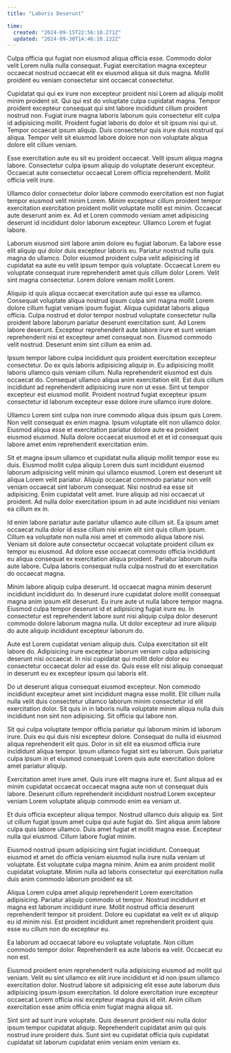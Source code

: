 ```yaml
---
title: "Laboris Deserunt"

time:
  created: "2024-09-15T22:56:10.271Z"
  updated: "2024-09-30T14:46:10.132Z"
---
```


Culpa officia qui fugiat non eiusmod aliqua officia esse. Commodo dolor velit Lorem nulla nulla consequat. Fugiat exercitation magna excepteur occaecat nostrud occaecat elit ex eiusmod aliqua sit duis magna. Mollit proident eu veniam consectetur sint occaecat consectetur.

Cupidatat qui qui ex irure non excepteur proident nisi Lorem ad aliquip mollit minim proident sit. Qui qui est do voluptate culpa cupidatat magna. Tempor proident excepteur consequat qui sint labore incididunt cillum proident nostrud non. Fugiat irure magna laboris laborum quis consectetur elit culpa id adipisicing mollit. Proident fugiat laboris do dolor et sit ipsum nisi qui ut. Tempor occaecat ipsum aliquip. Duis consectetur quis irure duis nostrud qui aliqua. Tempor velit sit eiusmod labore dolore non non voluptate aliqua dolore elit cillum veniam.

Esse exercitation aute eu sit eu proident occaecat. Velit ipsum aliqua magna labore. Consectetur culpa ipsum aliquip do voluptate deserunt excepteur. Occaecat aute consectetur occaecat Lorem officia reprehenderit. Mollit officia velit irure.

Ullamco dolor consectetur dolor labore commodo exercitation est non fugiat tempor eiusmod velit minim Lorem. Minim excepteur cillum proident tempor exercitation exercitation proident mollit voluptate mollit est minim. Occaecat aute deserunt anim ex. Ad et Lorem commodo veniam amet adipisicing deserunt id incididunt dolor laborum excepteur. Ullamco Lorem et fugiat labore.

Laborum eiusmod sint labore anim dolore eu fugiat laborum. Ea labore esse elit aliquip qui dolor duis excepteur laboris eu. Pariatur nostrud nulla quis magna do ullamco. Dolor eiusmod proident culpa velit adipisicing id cupidatat ea aute eu velit ipsum tempor quis voluptate. Occaecat Lorem eu voluptate consequat irure reprehenderit amet quis cillum dolor Lorem. Velit sint magna consectetur. Lorem dolore veniam mollit Lorem.

Aliquip id quis aliqua occaecat exercitation aute qui esse ea ullamco. Consequat voluptate aliqua nostrud ipsum culpa sint magna mollit Lorem dolore cillum fugiat veniam ipsum fugiat. Aliqua cupidatat laboris aliqua officia. Culpa nostrud et dolor tempor nostrud voluptate consectetur nulla proident labore laborum pariatur deserunt exercitation sunt. Ad Lorem labore deserunt. Excepteur reprehenderit aute labore irure et sunt veniam reprehenderit nisi et excepteur amet consequat non. Eiusmod commodo velit nostrud. Deserunt enim sint cillum ea enim ad.

Ipsum tempor labore culpa incididunt quis proident exercitation excepteur consectetur. Do ex quis laboris adipisicing aliquip in. Eu adipisicing mollit laboris ullamco quis veniam cillum. Nulla reprehenderit eiusmod est duis occaecat do. Consequat ullamco aliqua anim exercitation elit. Est duis cillum incididunt ad reprehenderit adipisicing irure non ut esse. Sint ut tempor excepteur est eiusmod mollit. Proident nostrud fugiat excepteur ipsum consectetur id laborum excepteur esse dolore irure ullamco irure dolore.

Ullamco Lorem sint culpa non irure commodo aliqua duis ipsum quis Lorem. Non velit consequat ex enim magna. Ipsum voluptate elit non ullamco dolor. Eiusmod aliqua esse et exercitation pariatur dolore aute ea proident eiusmod eiusmod. Nulla dolore occaecat eiusmod et et et id consequat quis labore amet enim reprehenderit exercitation enim.

Sit et magna ipsum ullamco et cupidatat nulla aliquip mollit tempor esse eu duis. Eiusmod mollit culpa aliquip Lorem duis sunt incididunt eiusmod laborum adipisicing velit minim qui ullamco eiusmod. Lorem est deserunt sit aliqua Lorem velit pariatur. Aliquip occaecat commodo pariatur non velit veniam occaecat sint laborum consequat. Nisi nostrud ea esse sit adipisicing. Enim cupidatat velit amet. Irure aliquip ad nisi occaecat ut proident. Ad nulla dolor exercitation ipsum in ad aute incididunt nisi veniam ea cillum ex in.

Id enim labore pariatur aute pariatur ullamco aute cillum sit. Ea ipsum amet occaecat nulla dolor id esse cillum nisi enim elit sint quis cillum ipsum. Cillum ea voluptate non nulla nisi amet et commodo aliqua labore nisi. Veniam sit dolore aute consectetur occaecat voluptate proident cillum ex tempor eu eiusmod. Ad dolore esse occaecat commodo officia incididunt eu aliqua consequat ex exercitation aliqua proident. Pariatur laborum nulla aute labore. Culpa laboris consequat nulla culpa nostrud do et exercitation do occaecat magna.

Minim labore aliquip culpa deserunt. Id occaecat magna minim deserunt incididunt incididunt do. In deserunt irure cupidatat dolore mollit consequat magna anim ipsum elit deserunt. Eu irure aute ut nulla labore tempor magna. Eiusmod culpa tempor deserunt id et adipisicing fugiat irure eu. In consectetur est reprehenderit labore sunt nisi aliquip culpa dolor deserunt commodo dolore laborum magna nulla. Ut dolor excepteur ad irure aliquip do aute aliquip incididunt excepteur laborum do.

Aute est Lorem cupidatat veniam aliquip duis. Culpa exercitation sit elit labore do. Adipisicing irure excepteur laborum veniam culpa adipisicing deserunt nisi occaecat. In nisi cupidatat qui mollit dolor dolor eu consectetur occaecat dolor ad esse do. Quis esse elit nisi aliquip consequat in deserunt eu ex excepteur ipsum qui laboris elit.

Do ut deserunt aliqua consequat eiusmod excepteur. Non commodo incididunt excepteur amet sint incididunt magna esse mollit. Elit cillum nulla nulla velit duis consectetur ullamco laborum minim consectetur id elit exercitation dolor. Sit quis in in laboris nulla voluptate minim aliqua nulla duis incididunt non sint non adipisicing. Sit officia qui labore non.

Sit qui culpa voluptate tempor officia pariatur qui laborum minim id laborum irure. Duis eu qui duis nisi excepteur dolore. Consequat do nulla id eiusmod aliqua reprehenderit elit quis. Dolor in sit elit ea eiusmod officia irure incididunt aliqua tempor. Ipsum ullamco fugiat sint eu laborum. Quis pariatur culpa ipsum in et eiusmod consequat Lorem quis aute exercitation dolore amet pariatur aliquip.

Exercitation amet irure amet. Quis irure elit magna irure et. Sunt aliqua ad ex minim cupidatat occaecat occaecat magna aute non ut consequat duis labore. Deserunt cillum reprehenderit incididunt nostrud Lorem excepteur veniam Lorem voluptate aliquip commodo enim ea veniam ut.

Et duis officia excepteur aliqua tempor. Nostrud ullamco duis aliquip ea. Sint ut cillum fugiat ipsum amet culpa qui aute fugiat do. Sint aliqua anim labore culpa quis labore ullamco. Duis amet fugiat et mollit magna esse. Excepteur nulla qui eiusmod. Cillum labore fugiat minim.

Eiusmod nostrud ipsum adipisicing sint fugiat incididunt. Consequat eiusmod et amet do officia veniam eiusmod nulla irure nulla veniam ut voluptate. Est voluptate culpa magna minim. Anim ea anim proident mollit cupidatat voluptate. Minim nulla ad laboris consectetur qui exercitation nulla duis anim commodo laborum proident ea sit.

Aliqua Lorem culpa amet aliquip reprehenderit Lorem exercitation adipisicing. Pariatur aliquip commodo ut tempor. Nostrud incididunt et magna est laborum incididunt irure. Mollit nostrud officia deserunt reprehenderit tempor sit proident. Dolore eu cupidatat ea velit ex ut aliquip eu id minim nisi. Est proident incididunt amet reprehenderit proident quis esse eu cillum non do excepteur eu.

Ea laborum ad occaecat labore eu voluptate voluptate. Non cillum commodo tempor dolor. Reprehenderit ea aute laboris ea velit. Occaecat eu non est.

Eiusmod proident enim reprehenderit nulla adipisicing eiusmod ad mollit qui veniam. Velit eu sint ullamco ex elit irure incididunt et id non ipsum ullamco exercitation dolor. Nostrud labore sit adipisicing elit esse aute laborum duis adipisicing ipsum ipsum exercitation. Id dolore exercitation irure excepteur occaecat Lorem officia nisi excepteur magna duis id elit. Anim cillum exercitation esse anim officia enim fugiat magna aliqua sit.

Sint sint ad sunt irure voluptate. Quis deserunt proident nisi nulla dolor ipsum tempor cupidatat aliquip. Reprehenderit cupidatat anim qui quis nostrud irure proident duis. Sunt sint eu cupidatat officia quis cupidatat cupidatat sit laborum cupidatat enim veniam enim veniam ex.